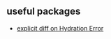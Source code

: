 ## useful packages

- [explicit diff on Hydration Error](https://github.com/BuilderIO/hydration-overlay)